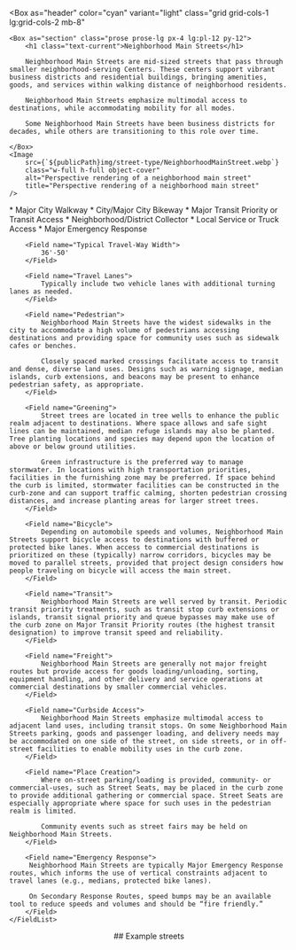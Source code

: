 

<Box
    as="header"
    color="cyan"
    variant="light"
    class="grid grid-cols-1 lg:grid-cols-2 mb-8"
>
    <Box as="section" class="prose prose-lg px-4 lg:pl-12 py-12">
        <h1 class="text-current">Neighborhood Main Streets</h1>

        Neighborhood Main Streets are mid-sized streets that pass through smaller neighborhood-serving Centers. These centers support vibrant business districts and residential buildings, bringing amenities, goods, and services within walking distance of neighborhood residents.

        Neighborhood Main Streets emphasize multimodal access to destinations, while accommodating mobility for all modes.

        Some Neighborhood Main Streets have been business districts for decades, while others are transitioning to this role over time.

    </Box>
    <Image
        src={`${publicPath}img/street-type/NeighborhoodMainStreet.webp`}
        class="w-full h-full object-cover"
        alt="Perspective rendering of a neighborhood main street"
        title="Perspective rendering of a neighborhood main street"
    />

</Box>
<main class="max-w-7xl px-4 md:pl-12 mb-12">
    <FieldList class="grid grid-cols-1 md:grid-cols-2 lg:grid-cols-3 gap-8 md:gap-16 prose md:max-w-none">
        <Field name="Typical Street Classification">
            * Major City Walkway 
            * City/Major City Bikeway
            * Major Transit Priority or Transit Access 
            * Neighborhood/District Collector 
            * Local Service or Truck Access 
            * Major Emergency Response
        </Field>

        <Field name="Typical Travel-Way Width">
            36'-50'
        </Field>

        <Field name="Travel Lanes">
            Typically include two vehicle lanes with additional turning lanes as needed.
        </Field>

        <Field name="Pedestrian">
            Neighborhood Main Streets have the widest sidewalks in the city to accommodate a high volume of pedestrians accessing destinations and providing space for community uses such as sidewalk cafes or benches.

            Closely spaced marked crossings facilitate access to transit and dense, diverse land uses. Designs such as warning signage, median islands, curb extensions, and beacons may be present to enhance pedestrian safety, as appropriate.
        </Field>

        <Field name="Greening">
            Street trees are located in tree wells to enhance the public realm adjacent to destinations. Where space allows and safe sight lines can be maintained, median refuge islands may also be planted. Tree planting locations and species may depend upon the location of above or below ground utilities.

            Green infrastructure is the preferred way to manage stormwater. In locations with high transportation priorities, facilities in the furnishing zone may be preferred. If space behind the curb is limited, stormwater facilities can be constructed in the curb-zone and can support traffic calming, shorten pedestrian crossing distances, and increase planting areas for larger street trees.
        </Field>

        <Field name="Bicycle">
            Depending on automobile speeds and volumes, Neighborhood Main Streets support bicycle access to destinations with buffered or protected bike lanes. When access to commercial destinations is prioritized on these (typically) narrow corridors, bicycles may be moved to parallel streets, provided that project design considers how people traveling on bicycle will access the main street.
        </Field>

        <Field name="Transit">
            Neighborhood Main Streets are well served by transit. Periodic transit priority treatments, such as transit stop curb extensions or islands, transit signal priority and queue bypasses may make use of the curb zone on Major Transit Priority routes (the highest transit designation) to improve transit speed and reliability.
        </Field>

        <Field name="Freight">
            Neighborhood Main Streets are generally not major freight routes but provide access for goods loading/unloading, sorting, equipment handling, and other delivery and service operations at commercial destinations by smaller commercial vehicles.
        </Field>

        <Field name="Curbside Access">
            Neighborhood Main Streets emphasize multimodal access to adjacent land uses, including transit stops. On some Neighborhood Main Streets parking, goods and passenger loading, and delivery needs may be accommodated on one side of the street, on side streets, or in off-street facilities to enable mobility uses in the curb zone.
        </Field>

        <Field name="Place Creation">
            Where on-street parking/loading is provided, community- or commercial-uses, such as Street Seats, may be placed in the curb zone to provide additional gathering or commercial space. Street Seats are especially appropriate where space for such uses in the pedestrian realm is limited.

            Community events such as street fairs may be held on Neighborhood Main Streets.
        </Field>

        <Field name="Emergency Response">
         Neighborhood Main Streets are typically Major Emergency Response routes, which informs the use of vertical constraints adjacent to travel lanes (e.g., medians, protected bike lanes).

         On Secondary Response Routes, speed bumps may be an available tool to reduce speeds and volumes and should be “fire friendly.”
        </Field>
    </FieldList>

</main>
<aside class="max-w-7xl px-4 md:pl-12">
    <header class="prose mb-4">
        ## Example streets
    </header>
    <Map type="nms"></Map>
</aside>
